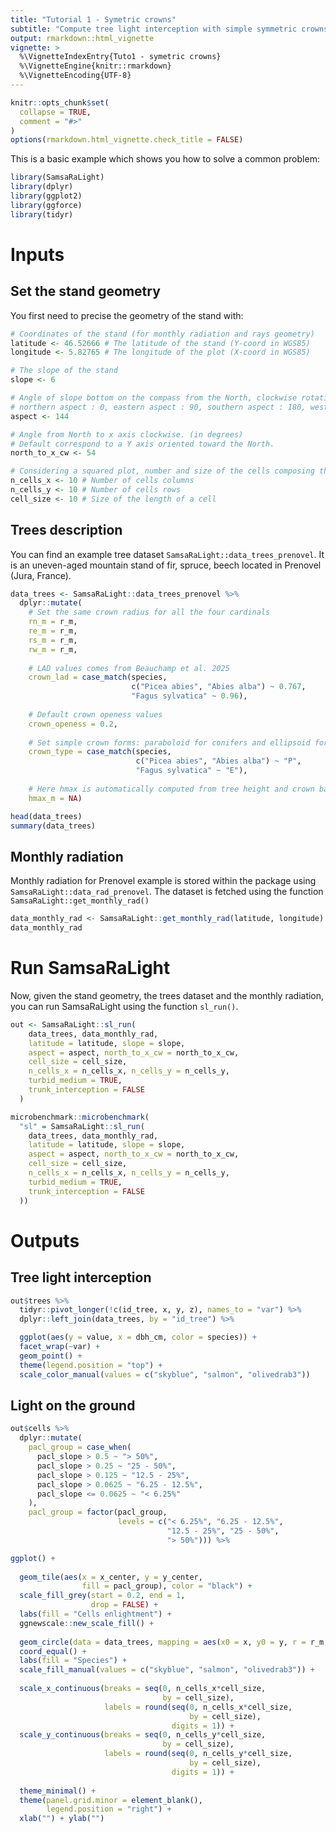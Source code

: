 ```yaml
---
title: "Tutorial 1 - Symetric crowns"
subtitle: "Compute tree light interception with simple symmetric crowns"
output: rmarkdown::html_vignette
vignette: >
  %\VignetteIndexEntry{Tuto1 - symetric crowns}
  %\VignetteEngine{knitr::rmarkdown}
  %\VignetteEncoding{UTF-8}
---
```


```r
knitr::opts_chunk$set(
  collapse = TRUE,
  comment = "#>"
)
options(rmarkdown.html_vignette.check_title = FALSE)
```

This is a basic example which shows you how to solve a common problem:

```r
library(SamsaRaLight)
library(dplyr)
library(ggplot2)
library(ggforce)
library(tidyr)
```


# Inputs

## Set the stand geometry

You first need to precise the geometry of the stand with:

```r
# Coordinates of the stand (for monthly radiation and rays geometry)
latitude <- 46.52666 # The latitude of the stand (Y-coord in WGS85)
longitude <- 5.82765 # The longitude of the plot (X-coord in WGS85)

# The slope of the stand
slope <- 6

# Angle of slope bottom on the compass from the North, clockwise rotation (in degrees)
# northern aspect : 0, eastern aspect : 90, southern aspect : 180, western aspect : 270
aspect <- 144

# Angle from North to x axis clockwise. (in degrees)
# Default correspond to a Y axis oriented toward the North.
north_to_x_cw <- 54

# Considering a squared plot, number and size of the cells composing the grid
n_cells_x <- 10 # Number of cells columns
n_cells_y <- 10 # Number of cells rows
cell_size <- 10 # Size of the length of a cell
```


## Trees description

You can find an example tree dataset
`SamsaRaLight::data_trees_prenovel`. It is an uneven-aged mountain stand
of fir, spruce, beech located in Prenovel (Jura, France).

```r
data_trees <- SamsaRaLight::data_trees_prenovel %>%
  dplyr::mutate(
    # Set the same crown radius for all the four cardinals
    rn_m = r_m,
    re_m = r_m,
    rs_m = r_m,
    rw_m = r_m,
    
    # LAD values comes from Beauchamp et al. 2025
    crown_lad = case_match(species,
                           c("Picea abies", "Abies alba") ~ 0.767,
                           "Fagus sylvatica" ~ 0.96),
    
    # Default crown openess values
    crown_openess = 0.2,
    
    # Set simple crown forms: paraboloid for conifers and ellipsoid for broadleaves
    crown_type = case_match(species,
                            c("Picea abies", "Abies alba") ~ "P",
                            "Fagus sylvatica" ~ "E"),
    
    # Here hmax is automatically computed from tree height and crown base height depending on the crown form
    hmax_m = NA)

head(data_trees)
summary(data_trees)
```


## Monthly radiation

Monthly radiation for Prenovel example is stored within the package using `SamsaRaLight::data_rad_prenovel`.
The dataset is fetched using the function `SamsaRaLight::get_monthly_rad()`

```r
data_monthly_rad <- SamsaRaLight::get_monthly_rad(latitude, longitude)
data_monthly_rad
```



# Run SamsaRaLight

Now, given the stand geometry, the trees dataset and the monthly
radiation, you can run SamsaRaLight using the function `sl_run()`.

```r
out <- SamsaRaLight::sl_run(
    data_trees, data_monthly_rad,
    latitude = latitude, slope = slope, 
    aspect = aspect, north_to_x_cw = north_to_x_cw,
    cell_size = cell_size, 
    n_cells_x = n_cells_x, n_cells_y = n_cells_y,
    turbid_medium = TRUE,
    trunk_interception = FALSE
  )
```


```r
microbenchmark::microbenchmark(
  "sl" = SamsaRaLight::sl_run(
    data_trees, data_monthly_rad,
    latitude = latitude, slope = slope, 
    aspect = aspect, north_to_x_cw = north_to_x_cw,
    cell_size = cell_size, 
    n_cells_x = n_cells_x, n_cells_y = n_cells_y,
    turbid_medium = TRUE,
    trunk_interception = FALSE
  ))
```


# Outputs

## Tree light interception

```r
out$trees %>% 
  tidyr::pivot_longer(!c(id_tree, x, y, z), names_to = "var") %>%
  dplyr::left_join(data_trees, by = "id_tree") %>% 

  ggplot(aes(y = value, x = dbh_cm, color = species)) +
  facet_wrap(~var) +
  geom_point() +
  theme(legend.position = "top") +
  scale_color_manual(values = c("skyblue", "salmon", "olivedrab3"))
```


## Light on the ground

```r
out$cells %>% 
  dplyr::mutate(
    pacl_group = case_when(
      pacl_slope > 0.5 ~ "> 50%",
      pacl_slope > 0.25 ~ "25 - 50%",
      pacl_slope > 0.125 ~ "12.5 - 25%",
      pacl_slope > 0.0625 ~ "6.25 - 12.5%",
      pacl_slope <= 0.0625 ~ "< 6.25%"
    ),
    pacl_group = factor(pacl_group,
                        levels = c("< 6.25%", "6.25 - 12.5%",
                                   "12.5 - 25%", "25 - 50%",
                                   "> 50%"))) %>% 

ggplot() +
  
  geom_tile(aes(x = x_center, y = y_center,
                fill = pacl_group), color = "black") +
  scale_fill_grey(start = 0.2, end = 1,
                  drop = FALSE) +
  labs(fill = "Cells enlightment") +
  ggnewscale::new_scale_fill() +
  
  geom_circle(data = data_trees, mapping = aes(x0 = x, y0 = y, r = r_m, fill = species)) +
  coord_equal() +
  labs(fill = "Species") +
  scale_fill_manual(values = c("skyblue", "salmon", "olivedrab3")) +
  
  scale_x_continuous(breaks = seq(0, n_cells_x*cell_size,
                                  by = cell_size),
                     labels = round(seq(0, n_cells_x*cell_size,
                                        by = cell_size),
                                    digits = 1)) +
  scale_y_continuous(breaks = seq(0, n_cells_y*cell_size,
                                  by = cell_size),
                     labels = round(seq(0, n_cells_y*cell_size,
                                        by = cell_size),
                                    digits = 1)) +
  
  theme_minimal() +
  theme(panel.grid.minor = element_blank(),
        legend.position = "right") +
  xlab("") + ylab("")
```

